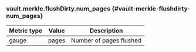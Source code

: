 ### vault.merkle.flushDirty.num_pages {#vault-merkle-flushdirty-num_pages}

Metric type | Value | Description
----------- | ----- | -----------
gauge       | pages | Number of pages flushed
